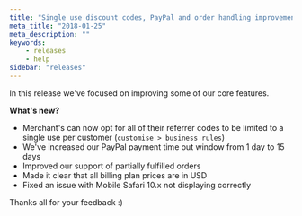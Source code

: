 ```yaml
---
title: "Single use discount codes, PayPal and order handling improvements"
meta_title: "2018-01-25"
meta_description: ""
keywords:
    - releases
    - help
sidebar: "releases"
---
```


In this release we've focused on improving some of our core features.

**What's new?**

* Merchant's can now opt for all of their referrer codes to be limited to a single use per customer (`customise > business rules`)
* We've increased our PayPal payment time out window from 1 day to 15 days
* Improved our support of partially fulfilled orders
* Made it clear that all billing plan prices are in USD
* Fixed an issue with Mobile Safari 10.x not displaying correctly

Thanks all for your feedback :)